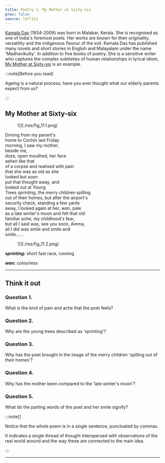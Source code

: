 ```yaml
---
title: Poetry 1. My Mother at Sixty-six
prev: false
source: lefl111
---
```


<Card id="poet" title="About the poet">

[Kamala Das](https://en.wikipedia.org/wiki/Kamala_Surayya) (1934-2009) was born
in Malabar, Kerala. She is recognised as one of India's foremost poets. Her
works are known for their originality, versatility and the indigenous flavour of
the soil. Kamala Das has published many novels and short stories in English and
Malayalam under the name 'Madhavikutty'. In addition to five books of poetry.
She is a sensitive writer who captures the complex subtleties of human
relationships in lyrical idiom,
[My Mother at Sixty-six](https://poemotopia.com/kamala-das/my-mother-at-sixty-six/)
is an example.

</Card>

:::note[Before you read]

Ageing is a natural process; have you ever thought what our elderly parents
expect from us?

:::

## My Mother at Sixty-six

<Figure halfWidth={true} invertable={true}>
![](./res/fig_11.1.png)
</Figure>

Driving from my parent's\
home to Cochin last Friday\
morning, I saw my mother,\
beside me,\
doze, open mouthed, her face\
ashen like that\
of a corpse and realised with pain\
that she was as old as she\
looked but soon\
put that thought away, and\
looked out at Young\
Trees _sprinting_, the merry children spilling\
out of their homes, but after the airport's\
security check, standing a few yards\
away, I looked again at her, _wan_, pale\
as a late winter's moon and felt that old\
familiar ache, my childhood's fear,\
but all I said was, see you soon, Amma,\
all I did was smile and smile and\
smile......

<Figure halfWidth={true} invertable={true}>
![](./res/fig_11.2.png)
</Figure>

_**sprinting:**_ short fast race, running

_**wan:**_ colourless

---

## Think it out

### Question 1.

What is the kind of pain and ache that the poet feels?

### Question 2.

Why are the young trees described as 'sprinting'?

### Question 3.

Why has the poet brought in the image of the merry children 'spilling out of
their homes'?

### Question 4.

Why has the mother been compared to the 'late winter's moon'?

### Question 5.

What do the parting words of the poet and her smile signify?

:::note[]

Notice that the whole poem is in a single sentence, punctuated by commas.

It indicates a single thread of thought interspersed with observations of the
real world around and the way these are connected to the main idea.

:::

---